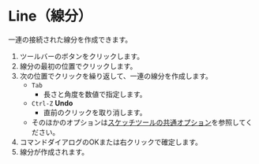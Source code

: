 
# Line（線分）

<Reference shortcut="Shift-A" command="Line" button="ツールバー" />

一連の接続された線分を作成できます。

1. ツールバーのボタンをクリックします。
2. 線分の最初の位置でクリックします。
3. 次の位置でクリックを繰り返して、一連の線分を作成します。
   - `Tab` 
      - 長さと角度を数値で指定します。
   - `Ctrl-Z` **Undo**
      - 直前のクリックを取り消します。
   - そのほかのオプションは[スケッチツールの共通オプション](common-options)を参照してください。
4. コマンドダイアログのOKまたは右クリックで確定します。
5. 線分が作成されます。